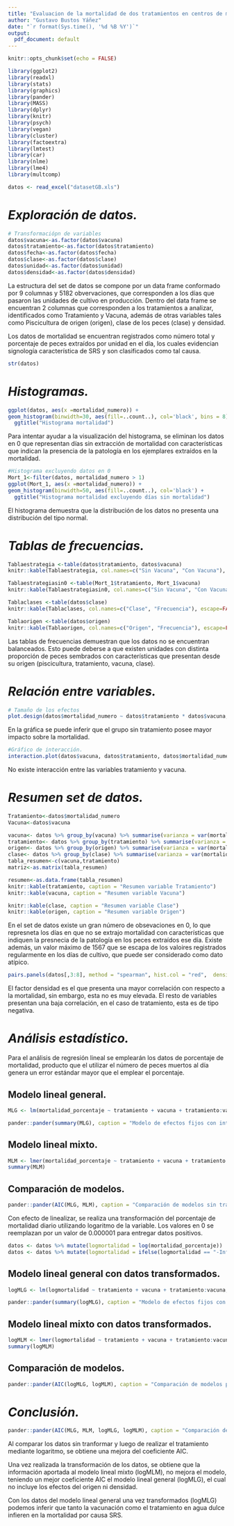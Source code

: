 ```yaml
---
title: "Evaluacion de la mortalidad de dos tratamientos en centros de mar y su interacción."
author: "Gustavo Bustos Yáñez"
date: "`r format(Sys.time(), '%d %B %Y')`"
output:
  pdf_document: default
---
```


```r
knitr::opts_chunk$set(echo = FALSE)
```






```r
library(ggplot2)
library(readxl)
library(stats)
library(graphics)
library(pander)
library(MASS)
library(dplyr)
library(knitr)
library(psych)
library(vegan)
library(cluster)
library(factoextra)
library(lmtest)
library(car)
library(nlme)
library(lme4)
library(multcomp)
```

```r
datos <- read_excel("datasetGB.xls")
```

# _Exploración de datos._

```r
# Transformaciópn de variables
datos$vacuna<-as.factor(datos$vacuna)
datos$tratamiento<-as.factor(datos$tratamiento)
datos$fecha<-as.factor(datos$fecha)
datos$clase<-as.factor(datos$clase)
datos$unidad<-as.factor(datos$unidad)
datos$densidad<-as.factor(datos$densidad)
```


La estructura del set de datos se compone por un data frame conformado por 9 columnas y 5182 obvervaciones, que corresponden a los días que pasaron las unidades de cultivo en producción. Dentro del data frame se encuentran 2 columnas que corresponden a los tratamientos a analizar, identificados como Tratamiento y Vacuna, además de otras variables tales como Piscicultura de origen (origen), clase de los peces (clase) y densidad.

Los datos de mortalidad se encuentran registrados como número total y porcentaje de peces extraídos por unidad en el día, los cuales evidencian signología característica de SRS y son clasificados como tal causa.


```r
str(datos)
```


# _Histogramas._

```r
ggplot(datos, aes(x =mortalidad_numero)) +
geom_histogram(binwidth=30, aes(fill=..count..), col='black', bins = 8) + #bins ajusta el número de clases
  ggtitle("Histograma mortalidad") 
```


Para intentar ayudar a la visualización del histograma, se eliminan los datos en 0 que representan días sin extracción de mortalidad con características que indican la presencia de la patología en los ejemplares extraídos en la mortalidad.




```r
#Histograma excluyendo datos en 0
Mort_1<-filter(datos, mortalidad_numero > 1)
ggplot(Mort_1, aes(x =mortalidad_numero)) +
geom_histogram(binwidth=50, aes(fill=..count..), col='black') +
  ggtitle("Histograma mortalidad excluyendo días sin mortalidad")
```


El histograma demuestra que la distribución de los datos no presenta una distribución del tipo normal.

# _Tablas de frecuencias._


```r
Tablaestrategia <-table(datos$tratamiento, datos$vacuna)
knitr::kable(Tablaestrategia, col.names=c("Sin Vacuna", "Con Vacuna"), escape=FALSE, caption = "\\ Frecuencias variables Tratamiento y Vacuna.")
```



```r
Tablaestrategiasin0 <-table(Mort_1$tratamiento, Mort_1$vacuna)
knitr::kable(Tablaestrategiasin0, col.names=c("Sin Vacuna", "Con Vacuna"), escape=FALSE, caption = "Frecuencias variables Tratamiento y Vacuna en días con mortalidad.")
```

```r
Tablaclases <-table(datos$clase)
knitr::kable(Tablaclases, col.names=c("Clase", "Frecuencia"), escape=FALSE, caption = "\\ Frecuencia de datos según clase.")
```

```r
Tablaorigen <-table(datos$origen)
knitr::kable(Tablaorigen, col.names=c("Origen", "Frecuencia"), escape=FALSE, caption = "\\ Frecuencia según el origen de los peces.")
```




Las tablas de frecuencias demuestran que los datos no se encuentran balanceados. Esto puede deberse a que existen unidades con distinta proporción de peces sembrados con características que presentan desde su origen (piscicultura, tratamiento, vacuna, clase).


# _Relación entre variables._


```r
# Tamaño de los efectos
plot.design(datos$mortalidad_numero ~ datos$tratamiento * datos$vacuna, xlab = "Factores", ylab="Mortalidad", col="darkgreen", main="Tamaño de los efectos") 
```

En la gráfica se puede inferir que el grupo sin tratamiento posee mayor impacto sobre la mortalidad.



```r
#Gráfico de interacción.
interaction.plot(datos$vacuna, datos$tratamiento, datos$mortalidad_numero, fun = mean, xlab = "Tratamiento", ylab = "Mortalidad", col=1:2, trace.label= "Vacuna", pch = c(15, 16), type = "b", main="Gráfico de interacción")
```

No existe interacción entre las variables tratamiento y vacuna.




# _Resumen set de datos._


```r
Tratamiento<-datos$mortalidad_numero
Vacuna<-datos$vacuna
```


```r
vacuna<- datos %>% group_by(vacuna) %>% summarise(varianza = var(mortalidad_numero), promedio = mean(mortalidad_numero), máximo = max(mortalidad_numero), mínimo = min(mortalidad_numero))
tratamiento<- datos %>% group_by(tratamiento) %>% summarise(varianza = var(mortalidad_numero), promedio = mean(mortalidad_numero), máximo = max(mortalidad_numero), mínimo = min(mortalidad_numero))
origen<- datos %>% group_by(origen) %>% summarise(varianza = var(mortalidad_numero), promedio = mean(mortalidad_numero), máximo = max(mortalidad_numero), mínimo = min(mortalidad_numero))
clase<- datos %>% group_by(clase) %>% summarise(varianza = var(mortalidad_numero), promedio = mean(mortalidad_numero), máximo = max(mortalidad_numero), mínimo = min(mortalidad_numero))
tabla_resumen<-c(vacuna,tratamiento)
matriz<-as.matrix(tabla_resumen)
```


```r
resumen<-as.data.frame(tabla_resumen)
knitr::kable(tratamiento, caption = "Resumen variable Tratamiento")
knitr::kable(vacuna, caption = "Resumen variable Vacuna")
```
\pagebreak
```r
knitr::kable(clase, caption = "Resumen variable Clase")
knitr::kable(origen, caption = "Resumen variable Origen")
```




En el set de datos existe un gran número de obsevaciones en 0, lo que represneta los días en que no se extrajo mortalidad con características que indiquen la presnecia de la patología en los peces extraídos ese día.
Existe además, un valor máximo de 1567 que se escapa de los valoires registrados regularmente en los días de cultivo, que puede ser considerado como dato atípico.








```r
pairs.panels(datos[,3:8], method = "spearman", hist.col = "red",  density = TRUE, font=2, main="Correlación entre variables")
```




El factor densidad es el que presenta una mayor correlación con respecto a la mortalidad, sin embargo, esta no es muy elevada. El resto de variables presentan una baja correlación, en el caso de tratamiento, esta es de tipo negativa.



# _Análisis estadístico._



Para el análisis de regresión lineal se emplearán los datos de porcentaje de mortalidad, producto que el utilizar el número de peces muertos al día genera un error estándar mayor que el emplear el porcentaje.




## Modelo lineal general.



```r
MLG <- lm(mortalidad_porcentaje ~ tratamiento + vacuna + tratamiento:vacuna, data = datos)

pander::pander(summary(MLG), caption = "Modelo de efectos fijos con interacción")
```


## Modelo lineal mixto.



```r
MLM <- lmer(mortalidad_porcentaje ~ tratamiento + vacuna + tratamiento:vacuna + (origen | densidad ), data = datos)
summary(MLM)
```


## Comparación de modelos.

```r
pander::pander(AIC(MLG, MLM), caption = "Comparación de modelos sin transformación")
```





Con efecto de linealizar, se realiza una transformación del porcentaje de mortalidad diario utilizando logaritmo de la variable. Los valores en 0 se reemplazan por un valor de 0.000001 para entregar datos positivos.





```r
datos <- datos %>% mutate(logmortalidad = log(mortalidad_porcentaje))
datos <- datos %>% mutate(logmortalidad = ifelse(logmortalidad == "-Inf",0.000001, logmortalidad))
```




## Modelo lineal general con datos transformados. 

```r
logMLG <- lm(logmortalidad ~ tratamiento + vacuna + tratamiento:vacuna, data = datos)

pander::pander(summary(logMLG), caption = "Modelo de efectos fijos con interacción posterior a la transformacion de la variable respuesta")
```





## Modelo lineal mixto con datos transformados.


```r
logMLM <- lmer(logmortalidad ~ tratamiento + vacuna + tratamiento:vacuna + (origen | densidad ), data = datos)
summary(logMLM)
```


## Comparación de modelos.



```r
pander::pander(AIC(logMLG, logMLM), caption = "Comparación de modelos posterior a la transformación")

```

# _Conclusión._

```r
pander::pander(AIC(MLG, MLM, logMLG, logMLM), caption = "Comparación de modelos previo y posterior a la transformación")
```

Al comparar los datos sin tranformar y luego de realizar el tratamiento mediante logaritmo, se obtiene una mejora del coeficiente AIC.

Una vez realizada la transformación de los datos, se obtiene que la información aportada al modelo lineal mixto (logMLM), no mejora el modelo, teniendo un mejor coeficiente AIC el modelo lineal general (logMLG), el cual no incluye los efectos del origen ni densidad.

Con los datos del modelo lineal general una vez transformados (logMLG) podemos inferir que tanto la vacunación como el tratamiento en agua dulce infieren en la mortalidad por causa SRS.












